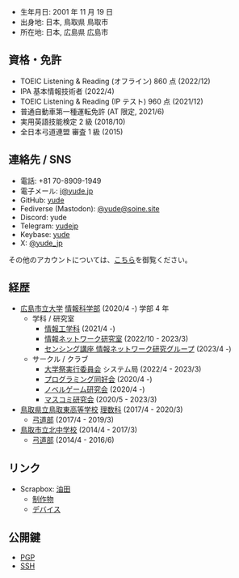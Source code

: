 - 生年月日: 2001 年 11 月 19 日
- 出身地: 日本, 鳥取県 鳥取市
- 所在地: 日本, 広島県 広島市

## 資格・免許

- TOEIC Listening & Reading (オフライン) 860 点 (2022/12)
- IPA 基本情報技術者 (2022/4)
- TOEIC Listening & Reading (IP テスト) 960 点 (2021/12)
- 普通自動車第一種運転免許 (AT 限定, 2021/6)
- 実用英語技能検定 2 級 (2018/10)
- 全日本弓道連盟 審査 1 級 (2015)

## 連絡先 / SNS

- 電話: +81 70-8909-1949
- 電子メール: i@yude.jp
- GitHub: [yude](https://github.com/yude)
- Fediverse (Mastodon): [@yude@soine.site](https://mstdn.soine.site/@yude)
- Discord: yude
- Telegram: [yudejp](https://t.me/yudejp)
- Keybase: [yude](https://keybase.io/yude)
- X: [@yude_jp](https://x.com/yude_jp)

その他のアカウントについては、[こちら](https://scrapbox.io/yude/%E3%82%A2%E3%82%AB%E3%82%A6%E3%83%B3%E3%83%88)を御覧ください。

## 経歴

- [広島市立大学](https://www.hiroshima-cu.ac.jp/) [情報科学部](https://www2.info.hiroshima-cu.ac.jp/) (2020/4 -) 学部 4 年
  - 学科 / 研究室
    - [情報工学科](https://www.hiroshima-cu.ac.jp/department/sciences/info/) (2021/4 -)
    - [情報ネットワーク研究室](http://www.net.info.hiroshima-cu.ac.jp/) (2022/10 - 2023/3)
    - [センシング講座 情報ネットワーク研究グループ](https://funahcu.github.io/funalab/) (2023/4 -)
  - サークル / クラブ
    - [大学祭実行委員会](https://ichidaisai.com) システム局 (2022/4 - 2023/3)
    - [プログラミング同好会](https://twitter.com/HCU_ProgramClub) (2020/4 -)
    - [ノベルゲーム研究会](https://twitter.com/hcunovelgame) (2020/4 -)
    - [マスコミ研究会](https://twitter.com/masukenDP) (2020/5 - 2023/3)
- [鳥取県立鳥取東高等学校](https://www.torikyo.ed.jp/torie-h/) [理数科](https://www.torikyo.ed.jp/torie-h/%E7%90%86%E6%95%B0%E7%A7%91) (2017/4 - 2020/3)
  - [弓道部](https://www.torikyo.ed.jp/torie-h/%E9%83%A8%E6%B4%BB%E5%8B%95/%E5%BC%93%E9%81%93) (2017/4 - 2019/3)
- [鳥取市立北中学校](https://sites.google.com/g.torikyo.ed.jp/torin-jhp/) (2014/4 - 2017/3)
  - [弓道部](https://sites.google.com/g.torikyo.ed.jp/torin-jhp/%E9%83%A8%E6%B4%BB%E5%8B%95/%E5%90%84%E9%83%A8%E5%B9%B4%E9%96%93%E6%B4%BB%E5%8B%95%E8%A8%88%E7%94%BB?authuser=0) (2014/4 - 2016/6)

## リンク

- Scrapbox: [油田](https://scrapbox.io/yude)
  - [制作物](https://scrapbox.io/yude/%E5%88%B6%E4%BD%9C%E7%89%A9)
  - [デバイス](https://scrapbox.io/yude/%E3%83%87%E3%83%90%E3%82%A4%E3%82%B9)

## 公開鍵

- [PGP](https://github.com/yude.gpg)
- [SSH](https://github.com/yude.keys)
